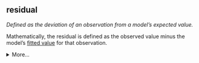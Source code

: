 ## residual

<dfn>Defined as the deviation of an observation from a model's expected value.</dfn>

Mathematically, the residual is defined as the observed value minus the model's [fitted value](f.html#fitted-value) for that observation.

<details>
  <summary>More...</summary>

For example, the linear model $\hat{Y_i} = 3 + 2 X_i$ predicts a value of $\hat{Y}_i = 7$ for $X_i = 2$. If you happen to have observed $Y_i = 8$ for observation $i$, then the residual for that observation would be $Y_i - \hat{Y}_i = 8 - 7 = 1$.

A related but slightly different notion is [error](e.html#error).

For example, below we simulate data for two groups of 50 with means of 100 and 105 (and SDs of 10). 

```r
set.seed(8675309) # for reproducibility

group0 <- rnorm(n = 50, mean = 100, sd = 10)
group1 <- rnorm(n = 50, mean = 105, sd = 10)

df <- data.frame(
  dv = c(group0, group1),
  group = rep(0:1, each = 50)
)

model <- lm(dv ~ group, data = df)

summary(model)

model$coefficients
```

The model above has an intercept of `r round(model$coefficients[[1]], 1)` and an effect of group of `r round(model$coefficients[[2]], 1)`, meaning that the predicted value for group 0 is `r round(model$coefficients[[1]], 1)` and the predicted value for group 1 is `r round(model$coefficients[[1]] + model$coefficients[[2]], 1)`. The difference between these predictions and the observed values is the [residual](r.html#residual) error.


```r
intercept <- model$coefficients[[1]]
effect <- model$coefficients[[2]]

df |>
  mutate(predicted = intercept + effect * group,
         residual = dv - predicted) |>
  group_by(group) |>
  slice(1:5) # show 5 from each group
```

</details>